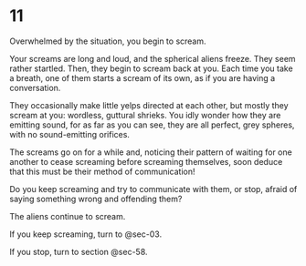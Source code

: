 # 11 {#sec-11}

Overwhelmed by the situation, you begin to scream. 

Your screams are long and loud, and the spherical aliens freeze. They seem rather startled. Then, they begin to scream back at you. Each time you take a breath, one of them starts a scream of its own, as if you are having a conversation.

They occasionally make little yelps directed at each other, but mostly they scream at you: wordless, guttural shrieks. You idly wonder how they are emitting sound, for as far as you can see, they are all perfect, grey spheres, with no sound-emitting orifices. 

The screams go on for a while and, noticing their pattern of waiting for one another to cease screaming before screaming themselves, soon deduce that this must be their method of communication! 

Do you keep screaming and try to communicate with them, or stop, afraid of saying something wrong and offending them? 

The aliens continue to scream.

If you keep screaming, turn to @sec-03.

If you stop, turn to section @sec-58.
 
